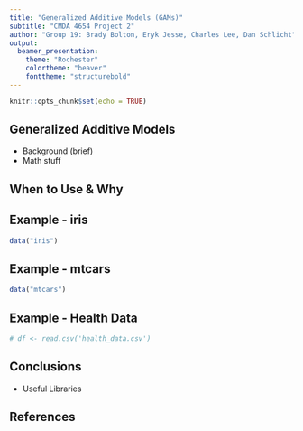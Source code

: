 ```yaml
---
title: "Generalized Additive Models (GAMs)"
subtitle: "CMDA 4654 Project 2"
author: "Group 19: Brady Bolton, Eryk Jesse, Charles Lee, Dan Schlicht"
output: 
  beamer_presentation:
    theme: "Rochester"
    colortheme: "beaver"
    fonttheme: "structurebold"
---
```


```r
knitr::opts_chunk$set(echo = TRUE)
```

## Generalized Additive Models

- Background (brief)
- Math stuff

## When to Use & Why

## Example - iris

```r
data("iris")
```

## Example - mtcars

```r
data("mtcars")
```

## Example - Health Data
```r
# df <- read.csv('health_data.csv')

```

## Conclusions

- Useful Libraries

## References
